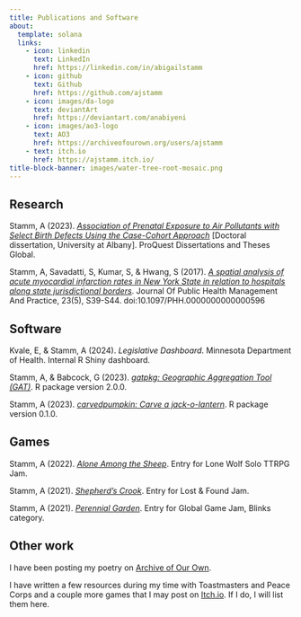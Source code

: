 ```yaml
---
title: Publications and Software
about: 
  template: solana
  links:
    - icon: linkedin
      text: LinkedIn
      href: https://linkedin.com/in/abigailstamm
    - icon: github
      text: Github
      href: https://github.com/ajstamm
    - icon: images/da-logo
      text: deviantArt
      href: https://deviantart.com/anabiyeni
    - icon: images/ao3-logo
      text: AO3
      href: https://archiveofourown.org/users/ajstamm
    - text: itch.io
      href: https://ajstamm.itch.io/
title-block-banner: images/water-tree-root-mosaic.png
---
```


## Research

Stamm, A (2023). [*Association of Prenatal Exposure to Air Pollutants with Select Birth Defects Using the Case-Cohort Approach*](https://github.com/ajstamm/apcmpkg/blob/main/documents/Astamm_dissertation_manuscript.pdf) [Doctoral dissertation, University at Albany]. ProQuest Dissertations and Theses Global.

Stamm, A, Savadatti, S, Kumar, S, & Hwang, S (2017). [*A spatial analysis of acute myocardial infarction rates in New York State in relation to hospitals along state jurisdictional borders*](https://journals.lww.com/jphmp/abstract/2017/09001/a_spatial_analysis_of_acute_myocardial_infarction.7.aspx). Journal Of Public Health Management And Practice, 23(5), S39-S44. doi:10.1097/PHH.0000000000000596

## Software

Kvale, E, & Stamm, A (2024). *Legislative Dashboard*. Minnesota Department of Health. Internal R Shiny dashboard.

Stamm, A, & Babcock, G (2023). [*gatpkg: Geographic Aggregation Tool (GAT)*](https://github.com/nytracking/gatpkg). R package version 2.0.0. 

Stamm, A (2023). [*carvedpumpkin: Carve a jack-o-lantern*](https://github.com/ajstamm/carvedpumpkin). R package version 0.1.0. 

## Games

Stamm, A (2022). [*Alone Among the Sheep*](https://ajstamm.itch.io/alone-among-the-sheep). Entry for Lone Wolf Solo TTRPG Jam. 

Stamm, A (2021). [*Shepherd's Crook*](https://ajstamm.itch.io/shepherds-crook). Entry for Lost & Found Jam. 

Stamm, A (2021). [*Perennial Garden*](https://github.com/ajstamm/blinks_public/tree/main/perennial_garden). Entry for Global Game Jam, Blinks category. 


## Other work

I have been posting my poetry on [Archive of Our Own](https://archiveofourown.org/users/ajstamm). 

I have written a few resources during my time with Toastmasters and Peace Corps and a couple more games that I may post on [Itch.io](https://ajstamm.itch.io). If I do, I will list them here.

